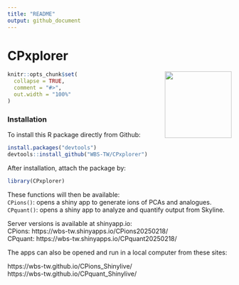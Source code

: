 ```yaml
---
title: "README"
output: github_document
---
```


<!-- Knit this README.Rmd to generate README.md -->

# CPxplorer
  
<!-- badges: start -->
  
   
<img src="inst/CPxplorer_Logo.png" align="right" height="150px" />
  
  
```r
knitr::opts_chunk$set(
  collapse = TRUE,
  comment = "#>",
  out.width = "100%"
)
```
  
  
<!-- badges: end -->


### Installation
  
<!-- You can install the released version of CPxplorer from [CRAN](https://CRAN.R-project.org) with: -->

<!-- ``` r -->
<!-- install.packages("CPxplorer") -->
<!-- ``` -->
  

To install this R package directly from Github:  
``` r
install.packages("devtools")
devtools::install_github("WBS-TW/CPxplorer")

```
  
After installation, attach the package by:  
``` r
library(CPxplorer)
```
  
These functions will then be available:  
`CPions()`: opens a shiny app to generate ions of PCAs and analogues.    
`CPquant()`: opens a shiny app to analyze and quantify output from Skyline.  
  
  
Server versions is available at shinyapp.io:   
CPions: https://wbs-tw.shinyapps.io/CPions20250218/  
CPquant: https://wbs-tw.shinyapps.io/CPquant20250218/  
  
  
The apps can also be opened and run in a local computer from these sites:  
  
https://wbs-tw.github.io/CPions_Shinylive/  
https://wbs-tw.github.io/CPquant_Shinylive/  
  
  

  
  



  
  
  


